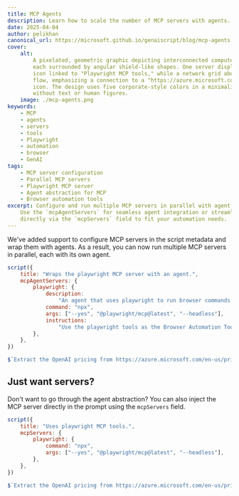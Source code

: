 ```yaml
---
title: MCP Agents
description: Learn how to scale the number of MCP servers with agents.
date: 2025-04-04
author: pelikhan
canonical_url: https://microsoft.github.io/genaiscript/blog/mcp-agents
cover:
    alt:
        A pixelated, geometric graphic depicting interconnected computer servers,
        each surrounded by angular shield-like shapes. One server displays a browser
        icon linked to "Playwright MCP tools," while a network grid above shows data
        flow, emphasizing a connection to a "https://azure.microsoft.com" website
        icon. The design uses five corporate-style colors in a minimalist layout
        without text or human figures.
    image: ./mcp-agents.png
keywords:
    - MCP
    - agents
    - servers
    - tools
    - Playwright
    - automation
    - browser
    - GenAI
tags:
    - MCP server configuration
    - Parallel MCP servers
    - Playwright MCP server
    - Agent abstraction for MCP
    - Browser automation tools
excerpt: Configure and run multiple MCP servers in parallel with agent support.
    Use the `mcpAgentServers` for seamless agent integration or streamline
    directly via the `mcpServers` field to fit your automation needs.
---
```



<BlogNarration />

We've added support to configure MCP servers in the script metadata and wrap them with agents.
As a result, you can now run multiple MCP servers in parallel, each with its own agent.

```js "mcpAgentServers" wrap
script({
    title: "Wraps the playwright MCP server with an agent.",
    mcpAgentServers: {
        playwright: {
            description:
                "An agent that uses playwright to run browser commands.",
            command: "npx",
            args: ["--yes", "@playwright/mcp@latest", "--headless"],
            instructions:
                "Use the playwright tools as the Browser Automation Tools.",
        },
    },
})

$`Extract the OpenAI pricing from https://azure.microsoft.com/en-us/pricing/details/cognitive-services/openai-service/`
```

## Just want servers?

Don't want to go through the agent abstraction? You can also inject the MCP server directly in the prompt using the `mcpServers` field.

```js title="mcpServers" wrap
script({
    title: "Uses playwright MCP tools.",
    mcpServers: {
        playwright: {
            command: "npx",
            args: ["--yes", "@playwright/mcp@latest", "--headless"],
        },
    },
})

$`Extract the OpenAI pricing from https://azure.microsoft.com/en-us/pricing/details/cognitive-services/openai-service/`
```
